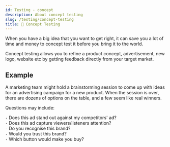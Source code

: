 ```yaml
---
id: Testing - concept
description: About concept testing
slug: /testing/concept-testing
title: 🧠 Concept Testing
---
```


<p className="grey">When you have a big idea that you want to get right, it can save you a lot of time and money to concept test it before you bring it to the world.</p>

Concept testing allows you to refine a product concept, advertisement, new logo, website etc by getting feedback directly from your target market.

## Example
A marketing team might hold a brainstorming session to come up with ideas for an advertising campaign for a new product. When the session is over, there are dozens of options on the table, and a few seem like real winners.

Questions may include:

`-` Does this ad stand out against my competitors' ad? <br />
`-` Does this ad capture viewers/listeners attention? <br />
`-` Do you recognise this brand? <br />
`-` Would you trust this brand? <br />
`-` Which button would make you buy? <br />